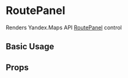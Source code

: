 
<Meta title="api/Controls/RoutePanel" />

# RoutePanel

Renders Yandex.Maps API [RoutePanel][control] control

## Basic Usage

<Canvas>
  <YMaps>
    <Map
      defaultState={{
        center: [55.751574, 37.573856],
        zoom: 9,
        controls: [],
      }}
    >
      <RoutePanel options={{ float: 'right' }} />
    </Map>
  </YMaps>
</Canvas>

## Props

<ArgsTable of={RoutePanelCmp} />

[control]:
  https://tech.yandex.com/maps/doc/jsapi/2.1/ref/reference/control.RoutePanel-docpage/
